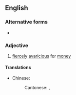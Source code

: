 {{also|moneygrubbing}}
==English==

===Alternative forms===
* {{alter|en|moneygrubbing}}

===Adjective===
{{en-adj|head=[[money]]-[[grubbing]]}}

# [[fiercely]] [[avaricious]] for [[money]]

====Translations====
{{trans-top|fiercely avaricious for money}}
* Chinese:
*: Cantonese: {{t|yue|貪錢}}, {{t|yue|贪钱|tr=taam1 cin4-2}}
{{trans-mid}}
{{trans-bottom}}
